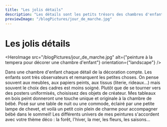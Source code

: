```yaml
---
title: "Les jolis détails"
description: "Les détails sont les petits trésors des chambres d'enfants"
previewImage: "/blogPictures/jour_de_marche.jpg"
---
```


# Les jolis détails

<HeroImage
  src="/blogPictures/jour_de_marche.jpg"
  alt={"peinture à la tempera pour décorer une chambre d'enfant"}
  orientation={"landscape"}
/>

Dans une chambre d'enfant chaque détail de la décoration compte. Les enfants sont très observateurs et remarquent les petites choses. On pense souvent aux meubles, aux papiers peints, aux tissus (literie, rideaux...) mais souvent le choix des cadres est moins soigné. Plutôt que de se tourner vers des posters uniformisés, choisissez des objets de créateur. Mes tableaux en bois peint donneront une touche unique et originale à la chambre de bébé. Posé sur une table de nuit ou une commode, éclairé par une petite lampe de chevet, et voilà un petit coin plein de charme pour accompagner bébé dans le sommeil! Les différents univers de mes peintures s'accordent avec votre thème déco : la forêt, l'hiver, la mer, les fleurs, les saisons...
